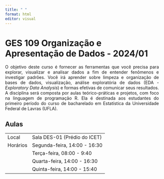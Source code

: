 ---
title: " "
format: html
editor: visual
---

# GES 109 Organização e Apresentação de Dados - 2024/01

::: {style="text-align: justify;"}
O objetivo deste curso é fornecer as ferramentas que você precisa para explorar, visualizar e analisar dados a fim de entender fenômenos e investigar padrões. Você irá aprender sobre limpeza e organização de bases de dados, visualização, análise exploratória de dados (EDA - *Exploratory Data Analysis*) e formas efetivas de comunicar seus resultados. A disciplina será composta por aulas teórico-práticas e projetos, com foco na linguagem de programação R. Ela é destinada aos estudantes do primeiro período do curso de bacharelado em Estatística da Universidade Federal de Lavras (UFLA).
:::

## Aulas

|          |                              |
|----------|------------------------------|
| Local    | Sala DES-01 (Prédio do ICET) |
| Horários | Segunda-feira, 14:00 - 16:30 |
|          | Terça-feira, 08:00 - 9:40    |
|          | Quarta-feira, 14:00 - 16:30  |
|          | Quinta-feira, 14:00 - 15:40  |
